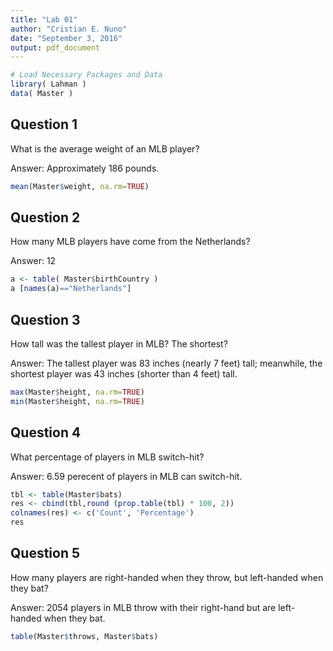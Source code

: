 ```yaml
---
title: "Lab 01"
author: "Cristian E. Nuno"
date: "September 3, 2016"
output: pdf_document
---
```

```r
# Load Necessary Packages and Data
library( Lahman )
data( Master )
```


## Question 1

What is the average weight of an MLB player?

Answer: Approximately 186 pounds.
```r
mean(Master$weight, na.rm=TRUE)
```
## Question 2

How many MLB players have come from the Netherlands?

Answer: 12
```r
a <- table( Master$birthCountry )
a [names(a)=="Netherlands"]
```
## Question 3

How tall was the tallest player in MLB? The shortest?

Answer: The tallest player was 83 inches (nearly 7 feet) tall; meanwhile, the shortest player was 43 inches (shorter than 4 feet) tall.
```r
max(Master$height, na.rm=TRUE)
min(Master$height, na.rm=TRUE)
```
## Question 4

What percentage of players in MLB switch-hit?

Answer: 6.59 perecent of players in MLB can switch-hit.
```r
tbl <- table(Master$bats)
res <- cbind(tbl,round (prop.table(tbl) * 100, 2))
colnames(res) <- c('Count', 'Percentage')
res
```
## Question 5

How many players are right-handed when they throw, but left-handed when they bat?

Answer: 2054 players in MLB throw with their right-hand but are left-handed when they bat.
```r
table(Master$throws, Master$bats)
```

